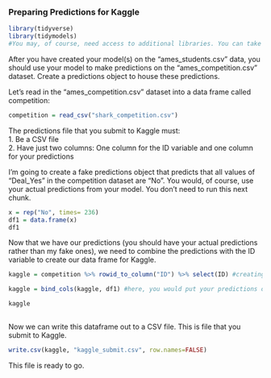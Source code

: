 ### Preparing Predictions for Kaggle

```{r}
library(tidyverse)
library(tidymodels)
#You may, of course, need access to additional libraries. You can take care of that :)
```
After you have created your model(s) on the "ames_students.csv" data, you should use your model to make predictions on the "ames_competition.csv" dataset. Create a predictions object to house these predictions.

Let's read in the "ames_competition.csv" dataset into a data frame called competition:
```{r}
competition = read_csv("shark_competition.csv")
```

The predictions file that you submit to Kaggle must:  
1. Be a CSV file  
2. Have just two columns: One column for the ID variable and one column for your predictions

I'm going to create a fake predictions object that predicts that all values of "Deal_Yes" in the competition dataset are "No". You would, of course, use your actual predictions from your model. You don't need to run this next chunk. 
```{r}
x = rep("No", times= 236)
df1 = data.frame(x)
df1
```

Now that we have our predictions (you should have your actual predictions rather than my fake ones), we need to combine the predictions with the ID variable to create our data frame for Kaggle.  
```{r}
kaggle = competition %>% rowid_to_column("ID") %>% select(ID) #creating a data frame with just the ID number from competition

kaggle = bind_cols(kaggle, df1) #here, you would put your predictions object, not df1!!

kaggle
  
```


Now we can write this dataframe out to a CSV file. This is file that you submit to Kaggle.  
```{r}
write.csv(kaggle, "kaggle_submit.csv", row.names=FALSE)
```

This file is ready to go.  
